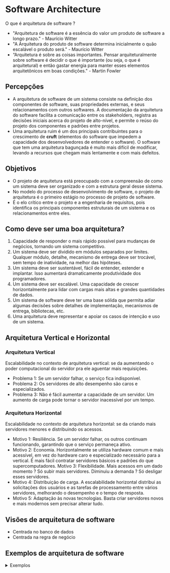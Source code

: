 # Software Architecture

O que é arquitetura de software ?

- "Arquitetura de software é a essência do valor um produto de software a longo prazo." - Maurício Witter
- "A Arquitetura do produto de software determina inicialmente o quão escalável o produto será." - Maurício Witter
- “Arquitetura é sobre as coisas importantes. Pensar arquiteturalmente sobre software é decidir o que é importante (ou seja, o que é arquitetural) e então gastar energia para manter esses elementos arquitetônicos em boas condições." - Martin Fowler

## Percepções

- A arquitetura de software de um sistema consiste na definição dos componentes de software, suas propriedades externas, e seus relacionamentos com outros softwares. A documentação da arquitetura do software facilita a comunicação entre os stakeholders, registra as decisões iniciais acerca do projeto de alto-nível, e permite o reúso do projeto dos componentes e padrões entre projetos.
- Uma arquitetura ruim é um dos principais contribuintes para o crescimento de **cruft** (elementos do software que impedem a capacidade dos desenvolvedores de entender o software). O software que tem uma arquitetura bagunçada é muito mais difícil de modificar, levando a recursos que chegam mais lentamente e com mais defeitos.


## Objetivos

- O projeto de arquitetura está preocupado com a compreensão de como um sistema deve ser organizado e com a estrutura geral desse sistema.
- No modelo do processo de desenvolvimento de software, o projeto de arquitetura é o primeiro estágio no processo de projeto de software.
- É o elo crítico entre o projeto e a engenharia de requisitos, pois identifica os principais componentes estruturais de um sistema e os relacionamentos entre eles.


## Como deve ser uma boa arquitetura?

1. Capacidade de responder o mais rápido possível para mudanças de negócios, tornando um sistema competitivo.
2. Um sistema deve ser dividido em módulos separados por limites. Qualquer módulo, detalhe, mecanismo de entrega deve ser trocável, sem tempo de inatividade, na melhor das hipóteses.
3. Um sistema deve ser sustentável, fácil de entender, estender e implantar. Isso aumentará dramaticamente produtividade dos programadores.
4. Um sistema deve ser escalável. Uma capacidade de crescer horizontalmente para lidar com cargas mais altas e grandes quantidades de dados.
5. Um sistema de software deve ter uma base sólida que permita adiar algumas decisões sobre detalhes de implementação, mecanismos de entrega, bibliotecas, etc.
6. Uma arquitetura deve representar e apoiar os casos de intenção e uso de um sistema.


## Arquitetura Vertical e Horizontal

### Arquitetura Vertical

Escalabilidade no contexto de arquitetura vertical: se da aumentando o poder computacional do servidor pra ele aguentar mais requisições.

- Problema 1: Se um servidor falhar, o serviço fica indisponível.
- Problema 2: Os servidores de alto desempenho são caros e especializados.
- Problema 3: Não é fácil aumentar a capacidade de um servidor. Um aumento de carga pode tornar o servidor inacessível por um tempo.

### Arquitetura Horizontal

Escalabilidade no contexto de arquitetura horizontal: se da criando mais servidores menores e distribuindo os acessos.

- Motivo 1: Resiliência. Se um servidor falhar, os outros continuam funcionando, garantindo que o serviço permaneça ativo.
- Motivo 2: Economia. Horizontalmente se utiliza hardware comum e mais acessível, em vez do hardware caro e especializado necessário para a vertical. É mais fácil contratar servidores básicos e padrões do que supercomputadores.
Motivo 3: Flexibilidade. Mais acessos em um dado momento ? Só subir mais servidores. Diminuiu a demanda ? Só desligar esses servidores.
- Motivo 4: Distribuição de carga. A escalabilidade horizontal distribui as solicitações dos usuários e as tarefas de processamento entre vários servidores, melhorando o desempenho e o tempo de resposta.
- Motivo 5: Adaptação às novas tecnologias. Basta criar servidores novos e mais modernos sem precisar alterar tudo.


## Visões de arquitetura de software

- Centrada no banco de dados
- Centrada na regra de negócio


## Exemplos de arquitetura de software

<details>
    <summary>Exemplos</summary>
    
    - Model–view–controller (MVC)
    - *Event-driven architecture (or implicit invocation)*
    - *Hexagonal architecture*
    - *Clean Architecture*
    - *Domain-driven design (DDD)*
    - Layered (or multilayered architecture)
    - Client-server (2-tier, 3-tier, n-tier, cloud computing exhibit this style)
    - *Microservices architecture*
    - Computação distribuída
    - Component-based
    - Asynchronous messaging
    - Peer-to-peer (P2P)
    - Arquitetura orientada a serviço
    - Arquitetura orientada a busca

</details>

